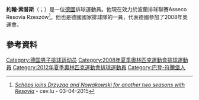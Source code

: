 '''約翰·索普斯'''（{{lang-bg|Jochen Schöps}}；{{bd|1983年|10月8日}}）是一位[[德國|德國]]排球運動員。他現在效力於波蘭排球聯賽Asseco Resovia Rzeszów<ref>[http://www.cev.lu/Competition-Area/CompetitionNews.aspx?ID=736&NewsID=20004&TagType=0&TagContent=0&NewsType=0&Paging=0&Sd=1/1/1900&Ed=1/1/1900 ''Schöps joins Drzyzga and Nowakowski for another two seasons with Resovia '' ] {{Wayback|url=http://www.cev.lu/Competition-Area/CompetitionNews.aspx?ID=736&NewsID=20004&TagType=0&TagContent=0&NewsType=0&Paging=0&Sd=1%2F1%2F1900&Ed=1%2F1%2F1900 |date=20160304210820 }} - cev.lu - 03-04-2015</ref>。他也是德國國家排球隊的一員，代表德國參加了2008年奧運會。

==參考資料==
{{Reflist}}
{{DEFAULTSORT:Schöps, Jochen}}
[[Category:德国男子排球运动员|Category:德国男子排球运动员]]
[[Category:2008年夏季奧林匹克運動會排球運動員|Category:2008年夏季奧林匹克運動會排球運動員]]
[[Category:2012年夏季奧林匹克運動會排球運動員|Category:2012年夏季奧林匹克運動會排球運動員]]
[[Category:巴登-符騰堡人|Category:巴登-符騰堡人]]